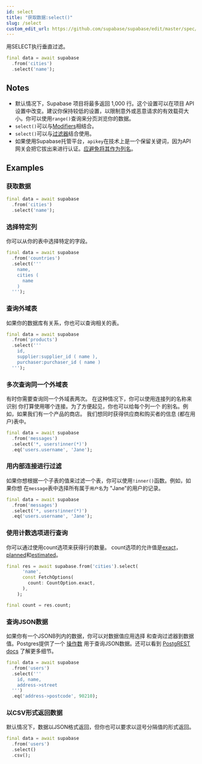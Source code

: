 ```yaml
---
id: select
title: "获取数据:select()"
slug: /select
custom_edit_url: https://github.com/supabase/supabase/edit/master/spec/supabase_dart_v1.yml
---
```


用SELECT执行垂直过滤。


```dart
final data = await supabase
  .from('cities')
  .select('name');
```






## Notes

- 默认情况下，Supabase 项目将最多返回 1,000 行。这个设置可以在项目 API 设置中改变。建议你保持较低的设置，以限制意外或恶意请求的有效载荷大小。你可以使用`range()`查询来分页浏览你的数据。
- `select()`可以与[Modifiers](/docs/reference/dart/using-modifiers)相结合。
- `select()`可以与[过滤器](/docs/reference/dart/using-filters)结合使用。
- 如果使用Supabase托管平台，`apikey`在技术上是一个保留关键词，因为API网关会把它拔出来进行认证。[应避免将其作为列名](https://github.com/supabase/supabase/issues/5465)。










## Examples

### 获取数据



```dart
final data = await supabase
  .from('cities')
  .select('name');
```

### 选择特定列

你可以从你的表中选择特定的字段。

```dart
final data = await supabase
  .from('countries')
  .select('''
    name,
    cities (
      name
    )
  ''');
```

### 查询外域表

如果你的数据库有关系，你也可以查询相关的表。

```dart
final data = await supabase
  .from('products')
  .select('''
    id,
    supplier:supplier_id ( name ),
    purchaser:purchaser_id ( name )
  ''');
```

### 多次查询同一个外域表

有时你需要查询同一个外域表两次。
在这种情况下，你可以使用连接列的名称来识别 
你打算使用哪个连接。为了方便起见，你也可以给每个列一个 
的别名。例如，如果我们有一个产品的商店。
我们想同时获得供应商和购买者的信息 
(都在用户)表中。


```dart
final data = await supabase
  .from('messages')
  .select('*, users!inner(*)')
  .eq('users.username', 'Jane');
```

### 用内部连接进行过滤

如果你想根据一个子表的值来过滤一个表，你可以使用`!inner()`函数。例如，如果你想 
在`message`表中选择所有属于`用户名`为 "Jane"的用户的记录。


```dart
final data = await supabase
  .from('messages')
  .select('*, users!inner(*)')
  .eq('users.username', 'Jane');
```

### 使用计数选项进行查询

你可以通过使用count选项来获得行的数量。
count选项的允许值是[exact](https://postgrest.org/en/stable/api.html#exact-count)，[planned](https://postgrest.org/en/stable/api.html#planned-count)和[estimated](https://postgrest.org/en/stable/api.html#estimated-count)。


```dart
final res = await supabase.from('cities').select(
      'name',
      const FetchOptions(
        count: CountOption.exact,
      ),
    );

final count = res.count;
```

### 查询JSON数据

如果你有一个JSONB列内的数据，你可以对数据值应用选择 
和查询过滤器到数据值。Postgres提供了一个 
[操作数](https://www.postgresql.org/docs/current/functions-json.html) 
用于查询JSON数据。还可以看到 
[PostgREST docs](http://postgrest.org/en/v7.0.0/api.html#json-columns) 了解更多细节。


```dart
final data = await supabase
  .from('users')
  .select('''
    id, name,
    address->street
  ''')
  .eq('address->postcode', 90210);
```

### 以CSV形式返回数据

默认情况下，数据以JSON格式返回，但你也可以要求以逗号分隔值的形式返回。


```dart
final data = await supabase
  .from('users')
  .select()
  .csv();
```